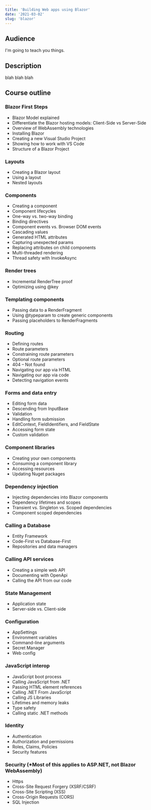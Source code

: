 ```yaml
---
title: 'Building Web apps using Blazor'
date: '2021-03-02'
slug: 'blazor'
---
```


## Audience

I'm going to teach you things.

## Description

blah blah blah

## Course outline

### Blazor First Steps

- Blazor Model explained
- Differentiate the Blazor hosting models: Client-Side vs Server-Side
- Overview of WebAssembly technologies
- Installing Blazor
- Creating a new Visual Studio Project
- Showing how to work with VS Code
- Structure of a Blazor Project

### Layouts

- Creating a Blazor layout
- Using a layout
- Nested layouts

### Components

- Creating a component
- Component lifecycles
- One-way vs. two-way binding
- Binding directives
- Component events vs. Browser DOM events
- Cascading values
- Generated HTML attributes
- Capturing unexpected params
- Replacing attributes on child components
- Multi-threaded rendering
- Thread safety with InvokeAsync

### Render trees

- Incremental RenderTree proof
- Optimizing using @key

### Templating components

- Passing data to a RenderFragment
- Using @typeparam to create generic components
- Passing placeholders to RenderFragments

### Routing

- Defining routes
- Route parameters
- Constraining route parameters
- Optional route parameters
- 404 – Not found
- Navigating our app via HTML
- Navigating our app via code
- Detecting navigation events

### Forms and data entry

- Editing form data
- Descending from InputBase
- Validation
- Handling form submission
- EditContext, FieldIdentifiers, and FieldState
- Accessing form state
- Custom validation

### Component libraries

- Creating your own components
- Consuming a component library
- Accessing resources
- Updating Nuget packages

### Dependency injection

- Injecting dependencies into Blazor components
- Dependency lifetimes and scopes
- Transient vs. Singleton vs. Scoped dependencies
- Component scoped dependencies

### Calling a Database

- Entity Framework
- Code-First vs Database-First
- Repositories and data managers

### Calling API services

- Creating a simple web API
- Documenting with OpenApi
- Calling the API from our code

### State Management

- Application state
- Server-side vs. Client-side

### Configuration

- AppSettings
- Environment variables
- Command-line arguments
- Secret Manager
- Web config

### JavaScript interop

- JavaScript boot process
- Calling JavaScript from .NET
- Passing HTML element references
- Calling .NET From JavaScript
- Calling JS Libraries
- Lifetimes and memory leaks
- Type safety
- Calling static .NET methods

### Identity

- Authentication
- Authorization and permissions
- Roles, Claims, Policies
- Security features

### Security (\*Most of this applies to ASP.NET, not Blazor WebAssembly)

- Https
- Cross-Site Request Forgery (XSRF/CSRF)
- Cross-Site Scripting (XSS)
- Cross-Origin Requests (CORS)
- SQL Injection
